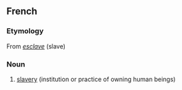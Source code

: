 ==French==

===Etymology===
From ''[[esclave]]'' (slave)

===Noun===
{{fr-noun|m|-}}

# [[slavery]] (institution or practice of owning human beings)